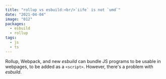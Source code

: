 ```yaml
---
title: "rollup vs esbuild:<br/>`iife` is not `umd`"
date: "2021-04-04"
image: "012"
packages:
  - esbuild
  - rollup
tags:
  - js
  - ts
---
```


Rollup, Webpack, and new _esbuild_ can bundle JS programs to be usable in webpages, to be added as a `<script>`. However, there's a problem with _esbuild_.
